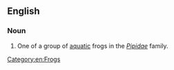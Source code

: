 ==English==
{{wikipedia|Pipidae}}

===Noun===
{{en-noun|head=[[tongueless]] [[frog]]}}

# One of a group of [[aquatic]] frogs in the ''[[Pipidae]]'' family.

[[Category:en:Frogs]]